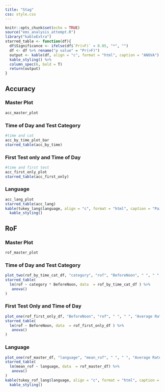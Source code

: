```yaml
---
title: "Stag"
css: style.css
---
```


```r
knitr::opts_chunk$set(echo = TRUE)
source("ems_analysis_attempt.R")
library("kableExtra")
starred_table <- function(df){
  df$Significance <- ifelse(df$`Pr(>F)` < 0.05, "*", "")
  df <- df %>% rename("p value" = "Pr(>F)")
  output <- kable(df, align = "c", format = "html", caption = "ANOVA") %>%
  kable_styling() %>%
  column_spec(6, bold = T) 
  return(output)
}
```

## Accuracy
### Master Plot
```r
acc_master_plot
```


### Time of Day and Test Category

```r
#time and cat
acc_by_time_plot_bar
starred_table(acc_by_time)
```
### First Test only and Time of Day

```r
#time and first test
acc_first_only_plot
starred_table(acc_first_only)
```

### Language

```r
acc_lang_plot
starred_table(acc_lang)
kable(tukey_lang$language, align = "c", format = "html", caption = "Pairwise Comparisons (for fun)") %>%
  kable_styling()
```
## RoF
### Master Plot
```r
rof_master_plot
```

### Time of Day and Test Category 
```r
plot_two(rof_by_time_cat_df, "category", "rof", "BeforeNoon", " ", " ", "Average Rate of Forgetting", "Time of Day")
starred_table(
  lm(rof ~ category * BeforeNoon, data  = rof_by_time_cat_df ) %>% 
   anova() 
)
```
### First Test Only and Time of Day
```r
plot_one(rof_first_only_df, "BeforeNoon", "rof", " ", " ", "Average Rate of Forgetting")
starred_table(
  lm(rof ~ BeforeNoon, data  = rof_first_only_df ) %>% 
   anova() 
)
```

### Language
```r
plot_one(rof_master_df, "language", "mean_rof", " ", " ", "Average Rate of Forgetting")
starred_table(
  lm(mean_rof ~ language, data  = rof_master_df) %>% 
   anova() 
)
kable(tukey_rof_lang$language, align = "c", format = "html", caption = "Pairwise Comparisons (for fun)") %>%
  kable_styling()
```
















